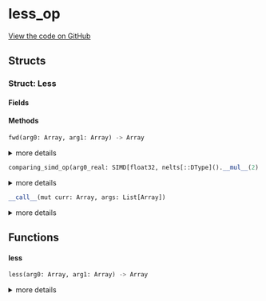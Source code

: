 # less_op



[View the code on GitHub](https://github.com/endia-ai/Endia/tree/nightly/endia/functional/comparison_ops/less_op.mojo)

## Structs

### Struct: Less





#### Fields

#### Methods

```python
fwd(arg0: Array, arg1: Array) -> Array
```

<details>
<summary>more details</summary>

###### Args

- ``arg0``: ``Array``
  

- ``arg1``: ``Array``
  

###### Returns
- ``Array`` - 


</details>

```python
comparing_simd_op(arg0_real: SIMD[float32, nelts[::DType]().__mul__(2).__floordiv__(2)], arg1_real: SIMD[float32, nelts[::DType]().__mul__(2).__floordiv__(2)], arg0_imag: SIMD[float32, nelts[::DType]().__mul__(2).__floordiv__(2)], arg1_imag: SIMD[float32, nelts[::DType]().__mul__(2).__floordiv__(2)]) -> Tuple[SIMD[float32, nelts[::DType]().__mul__(2).__floordiv__(2)], SIMD[float32, nelts[::DType]().__mul__(2).__floordiv__(2)]]
```

<details>
<summary>more details</summary>

###### Args

- ``arg0_real``: ``SIMD[float32, nelts[::DType]().__mul__(2).__floordiv__(2)]``
  

- ``arg1_real``: ``SIMD[float32, nelts[::DType]().__mul__(2).__floordiv__(2)]``
  

- ``arg0_imag``: ``SIMD[float32, nelts[::DType]().__mul__(2).__floordiv__(2)]``
  

- ``arg1_imag``: ``SIMD[float32, nelts[::DType]().__mul__(2).__floordiv__(2)]``
  

###### Returns
- ``Tuple[SIMD[float32, nelts[::DType]().__mul__(2).__floordiv__(2)], SIMD[float32, nelts[::DType]().__mul__(2).__floordiv__(2)]]`` - 


</details>

```python
__call__(mut curr: Array, args: List[Array])
```

<details>
<summary>more details</summary>

###### Args

- ``curr``: ``Array``
  

- ``args``: ``List[Array]``
  


</details>

## Functions

#### **less**

```python
less(arg0: Array, arg1: Array) -> Array
```

<details>
<summary>more details</summary>

###### Args

- ``arg0``: ``Array``
  

- ``arg1``: ``Array``
  

###### Returns
- ``Array`` - 


</details>

